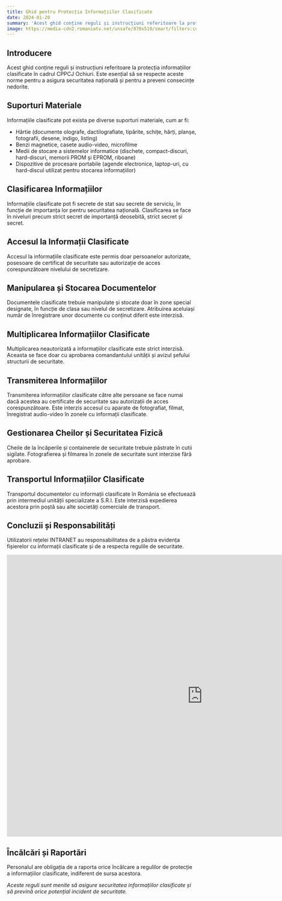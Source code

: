 ```yaml
---
title: Ghid pentru Protecția Informațiilor Clasificate
date: 2024-01-20
summary: 'Acest ghid conține reguli și instrucțiuni referitoare la protecția informațiilor clasificate în cadrul CPPCJ Ochiuri.'
image: https://media-cdn2.romaniatv.net/unsafe/870x510/smart/filters:contrast(5):format(webp):quality(80)/https://www.romaniatv.net/wp-content/uploads/2018/01/top_secret_57439900.jpg 
---
```




## Introducere
Acest ghid conține reguli și instrucțiuni referitoare la protecția informațiilor clasificate în cadrul CPPCJ Ochiuri. Este esențial să se respecte aceste norme pentru a asigura securitatea națională și pentru a preveni consecințe nedorite.

## Suporturi Materiale
Informațiile clasificate pot exista pe diverse suporturi materiale, cum ar fi:
- Hârtie (documente olografe, dactilografiate, tipărite, schițe, hărți, planșe, fotografii, desene, indigo, listing)
- Benzi magnetice, casete audio-video, microfilme
- Medii de stocare a sistemelor informatice (dischete, compact-discuri, hard-discuri, memorii PROM și EPROM, riboane)
- Dispozitive de procesare portabile (agende electronice, laptop-uri, cu hard-discul utilizat pentru stocarea informațiilor)

## Clasificarea Informațiilor
Informațiile clasificate pot fi secrete de stat sau secrete de serviciu, în funcție de importanța lor pentru securitatea națională. Clasificarea se face în niveluri precum strict secret de importanță deosebită, strict secret și secret.

## Accesul la Informații Clasificate
Accesul la informațiile clasificate este permis doar persoanelor autorizate, posesoare de certificat de securitate sau autorizație de acces corespunzătoare nivelului de secretizare.

## Manipularea și Stocarea Documentelor
Documentele clasificate trebuie manipulate și stocate doar în zone special designate, în funcție de clasa sau nivelul de secretizare. Atribuirea aceluiași număr de înregistrare unor documente cu conținut diferit este interzisă.

## Multiplicarea Informațiilor Clasificate
Multiplicarea neautorizată a informațiilor clasificate este strict interzisă. Aceasta se face doar cu aprobarea comandantului unității și avizul șefului structurii de securitate.

## Transmiterea Informațiilor
Transmiterea informațiilor clasificate către alte persoane se face numai dacă acestea au certificate de securitate sau autorizații de acces corespunzătoare. Este interzis accesul cu aparate de fotografiat, filmat, înregistrat audio-video în zonele cu informații clasificate.

## Gestionarea Cheilor și Securitatea Fizică
Cheile de la încăperile și containerele de securitate trebuie păstrate în cutii sigilate. Fotografierea și filmarea în zonele de securitate sunt interzise fără aprobare.

## Transportul Informațiilor Clasificate
Transportul documentelor cu informații clasificate în România se efectuează prin intermediul unității specializate a S.R.I. Este interzisă expedierea acestora prin poștă sau alte societăți comerciale de transport.

## Concluzii și Responsabilități
Utilizatorii rețelei INTRANET au responsabilitatea de a păstra evidența fișierelor cu informații clasificate și de a respecta regulile de securitate.

<iframe src="https://docs.google.com/presentation/d/e/2PACX-1vTpN5SSKrvQFsesbSCj0FTgK7gklVpn_WZDwAp2JIQHym-TNc4U7290dPTyxQLdNw/embed?start=true&loop=true&delayms=3000" frameborder="0" width="1040" height="749" allowfullscreen="true" mozallowfullscreen="true" webkitallowfullscreen="true"></iframe>

## Încălcări și Raportări
Personalul are obligația de a raporta orice încălcare a regulilor de protecție a informațiilor clasificate, indiferent de sursa acestora.

*Aceste reguli sunt menite să asigure securitatea informațiilor clasificate și să prevină orice potențial incident de securitate.*
